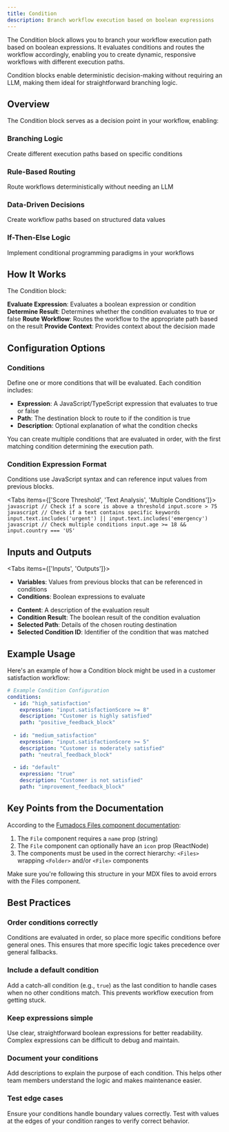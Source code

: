 ```yaml
---
title: Condition
description: Branch workflow execution based on boolean expressions
---
```



The Condition block allows you to branch your workflow execution path based on boolean expressions. It evaluates conditions and routes the workflow accordingly, enabling you to create dynamic, responsive workflows with different execution paths.

<Callout>
  Condition blocks enable deterministic decision-making without requiring an LLM, making them ideal for straightforward branching logic.
</Callout>

## Overview

The Condition block serves as a decision point in your workflow, enabling:

<div className="grid grid-cols-1 md:grid-cols-2 gap-4 my-6">
  <div className="border border-gray-200 dark:border-gray-800 rounded-lg p-4">
    <h3 className="font-medium text-lg mb-2">Branching Logic</h3>
    <p className="text-sm text-gray-600 dark:text-gray-400">
      Create different execution paths based on specific conditions
    </p>
  </div>
  
  <div className="border border-gray-200 dark:border-gray-800 rounded-lg p-4">
    <h3 className="font-medium text-lg mb-2">Rule-Based Routing</h3>
    <p className="text-sm text-gray-600 dark:text-gray-400">
      Route workflows deterministically without needing an LLM
    </p>
  </div>
  
  <div className="border border-gray-200 dark:border-gray-800 rounded-lg p-4">
    <h3 className="font-medium text-lg mb-2">Data-Driven Decisions</h3>
    <p className="text-sm text-gray-600 dark:text-gray-400">
      Create workflow paths based on structured data values
    </p>
  </div>
  
  <div className="border border-gray-200 dark:border-gray-800 rounded-lg p-4">
    <h3 className="font-medium text-lg mb-2">If-Then-Else Logic</h3>
    <p className="text-sm text-gray-600 dark:text-gray-400">
      Implement conditional programming paradigms in your workflows
    </p>
  </div>
</div>

## How It Works

The Condition block:

<Steps>
  <Step>
    <strong>Evaluate Expression</strong>: Evaluates a boolean expression or condition
  </Step>
  <Step>
    <strong>Determine Result</strong>: Determines whether the condition evaluates to true or false
  </Step>
  <Step>
    <strong>Route Workflow</strong>: Routes the workflow to the appropriate path based on the result
  </Step>
  <Step>
    <strong>Provide Context</strong>: Provides context about the decision made
  </Step>
</Steps>

## Configuration Options

### Conditions

Define one or more conditions that will be evaluated. Each condition includes:

- **Expression**: A JavaScript/TypeScript expression that evaluates to true or false
- **Path**: The destination block to route to if the condition is true
- **Description**: Optional explanation of what the condition checks

You can create multiple conditions that are evaluated in order, with the first matching condition determining the execution path.

### Condition Expression Format

Conditions use JavaScript syntax and can reference input values from previous blocks.

<Tabs items={['Score Threshold', 'Text Analysis', 'Multiple Conditions']}>
  <Tab>
    ```javascript
    // Check if a score is above a threshold
    input.score > 75
    ```
  </Tab>
  <Tab>
    ```javascript
    // Check if a text contains specific keywords
    input.text.includes('urgent') || input.text.includes('emergency')
    ```
  </Tab>
  <Tab>
    ```javascript
    // Check multiple conditions
    input.age >= 18 && input.country === 'US'
    ```
  </Tab>
</Tabs>

## Inputs and Outputs

<Tabs items={['Inputs', 'Outputs']}>
  <Tab>
    <ul className="list-disc pl-6 space-y-2">
      <li><strong>Variables</strong>: Values from previous blocks that can be referenced in conditions</li>
      <li><strong>Conditions</strong>: Boolean expressions to evaluate</li>
    </ul>
  </Tab>
  <Tab>
    <ul className="list-disc pl-6 space-y-2">
      <li><strong>Content</strong>: A description of the evaluation result</li>
      <li><strong>Condition Result</strong>: The boolean result of the condition evaluation</li>
      <li><strong>Selected Path</strong>: Details of the chosen routing destination</li>
      <li><strong>Selected Condition ID</strong>: Identifier of the condition that was matched</li>
    </ul>
  </Tab>
</Tabs>

## Example Usage

Here's an example of how a Condition block might be used in a customer satisfaction workflow:

```yaml
# Example Condition Configuration
conditions:
  - id: "high_satisfaction"
    expression: "input.satisfactionScore >= 8"
    description: "Customer is highly satisfied"
    path: "positive_feedback_block"
    
  - id: "medium_satisfaction"
    expression: "input.satisfactionScore >= 5"
    description: "Customer is moderately satisfied"
    path: "neutral_feedback_block"
    
  - id: "default"
    expression: "true"
    description: "Customer is not satisfied"
    path: "improvement_feedback_block"
```

## Key Points from the Documentation

According to the [Fumadocs Files component documentation](https://fumadocs.vercel.app/docs/ui/components/files):

1. The `File` component requires a `name` prop (string)
2. The `File` component can optionally have an `icon` prop (ReactNode)
3. The components must be used in the correct hierarchy: `<Files>` wrapping `<Folder>` and/or `<File>` components

Make sure you're following this structure in your MDX files to avoid errors with the Files component.

## Best Practices

### Order conditions correctly

Conditions are evaluated in order, so place more specific conditions before general ones. This ensures that more specific logic takes precedence over general fallbacks.

### Include a default condition

Add a catch-all condition (e.g., `true`) as the last condition to handle cases when no other conditions match. This prevents workflow execution from getting stuck.

### Keep expressions simple

Use clear, straightforward boolean expressions for better readability. Complex expressions can be difficult to debug and maintain.

### Document your conditions

Add descriptions to explain the purpose of each condition. This helps other team members understand the logic and makes maintenance easier.

### Test edge cases

Ensure your conditions handle boundary values correctly. Test with values at the edges of your condition ranges to verify correct behavior.